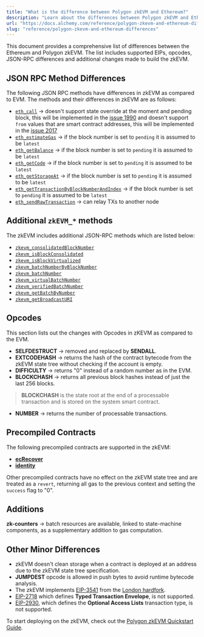 ```yaml
---
title: "What is the difference between Polygon zkEVM and Ethereum?"
description: "Learn about the differences between Polygon zkEVM and Ethereum"
url: "https://docs.alchemy.com/reference/polygon-zkevm-and-ethereum-differences"
slug: "reference/polygon-zkevm-and-ethereum-differences"
---
```



This document provides a comprehensive list of differences between the Ethereum and Polygon zkEVM. The list includes supported EIPs, opcodes, JSON-RPC differences and additional changes made to build the zkEVM.

## JSON RPC Method Differences

The following JSON RPC methods have differences in zkEVM as compared to EVM. The methods and their differences in zkEVM are as follows:

* [`eth_call`](/reference/eth-call-polygon-zkevm) → doesn't support state override at the moment and pending block, this will be implemented in the [issue 1990](https://github.com/0xPolygonHermez/zkevm-node/issues/1990) and doesn't support `from` values that are smart contract addresses, this will be implemented in the [issue 2017](https://github.com/0xPolygonHermez/zkevm-node/issues/2017)
* [`eth_estimateGas`](/reference/eth-estimategas-polygon-zkevm) → if the block number is set to `pending` it is assumed to be `latest`
* [`eth_getBalance`](/reference/eth-getbalance-polygon-zkevm) → if the block number is set to `pending` it is assumed to be `latest`
* [`eth_getCode`](/reference/eth-getcode-polygon-zkevm) → if the block number is set to `pending` it is assumed to be `latest`
* [`eth_getStorageAt`](/reference/eth-getstorageat-polygon-zkevm) → if the block number is set to `pending` it is assumed to be `latest`
* [`eth_getTransactionByBlockNumberAndIndex`](/reference/eth-gettransactionbyblocknumberandindex-polygon-zkevm) → if the block number is set to `pending` it is assumed to be `latest`
* [`eth_sendRawTransaction`](/reference/eth-sendrawtransaction-polygon-zkevm) → can relay TXs to another node

## Additional `zkEVM_*` methods

The zkEVM includes additional JSON-RPC methods which are listed below:

* [`zkevm_consolidatedBlockNumber`](/reference/zkevm-consolidatedblocknumber-polygon-zkevm)
* [`zkevm_isBlockConsolidated`](/reference/zkevm-isblockconsolidated-polygon-zkevm)
* [`zkevm_isBlockVirtualized`](/reference/zkevm-isblockvirtualized-polygon-zkevm)
* [`zkevm_batchNumberByBlockNumber`](/reference/zkevm-batchnumberbyblocknumber-polygon-zkevm)
* [`zkevm_batchNumber`](/reference/zkevm-batchnumber-polygon-zkevm)
* [`zkevm_virtualBatchNumber`](/reference/zkevm-virtualbatchnumber-polygon-zkevm)
* [`zkevm_verifiedBatchNumber`](/reference/zkevm-verifiedbatchnumber-polygon-zkevm)
* [`zkevm_getBatchByNumber`](/reference/zkevm-getbatchbynumber-polygon-zkevm)
* [`zkevm_getBroadcastURI`](/reference/zkevm-getbroadcasturi-polygon-zkevm)

## Opcodes

This section lists out the changes with Opcodes in zKEVM as compared to the EVM.

* **SELFDESTRUCT** → removed and replaced by **SENDALL**.
* **EXTCODEHASH** → returns the hash of the contract bytecode from the zkEVM state tree without checking if the account is empty.
* **DIFFICULTY** → returns "0" instead of a random number as in the EVM.
* **BLOCKCHASH** → returns all previous block hashes instead of just the last 256 blocks.

> **BLOCKCHASH** is the state root at the end of a processable transaction and is stored on the system smart contract.

* **NUMBER** → returns the number of processable transactions.

## Precompiled Contracts

The following precompiled contracts are supported in the zkEVM:

* [**ecRecover**](https://ethereum.github.io/execution-specs/autoapi/ethereum/frontier/vm/precompiled_contracts/ecrecover/index.html)
* [**identity**](https://ethereum.github.io/execution-specs/autoapi/ethereum/frontier/vm/precompiled_contracts/identity/index.html)

Other precompiled contracts have no effect on the zkEVM state tree and are treated as a `revert`, returning all gas to the previous context and setting the `success` flag to "0".

## Additions

**zk-counters** → batch resources are available, linked to state-machine components, as a supplementary addition to gas computation.

## Other Minor Differences

* zkEVM doesn't clean storage when a contract is deployed at an address due to the zkEVM state tree specification.
* **JUMPDEST** opcode is allowed in push bytes to avoid runtime bytecode analysis.
* The zkEVM implements [EIP-3541](https://eips.ethereum.org/EIPS/eip-3541) from the [London hardfork](https://ethereum.org/en/history/#london).
* [EIP-2718](https://eips.ethereum.org/EIPS/eip-2718) which defines **Typed Transaction Envelope**, is not supported.
* [EIP-2930](https://eips.ethereum.org/EIPS/eip-2930), which defines the **Optional Access Lists** transaction type, is not supported.

To start deploying on the zkEVM, check out the [Polygon zkEVM Quickstart Guide](/reference/polygon-zkevm-api-quickstart).
